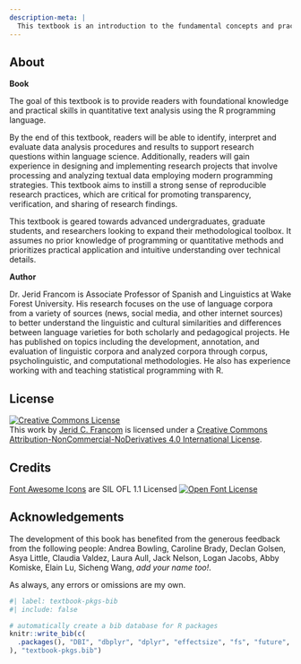 ```yaml
---
description-meta: |
  This textbook is an introduction to the fundamental concepts and practical programming skills from Data Science that are increasingly employed in a variety of language-centered fields and sub-fields applied to the task of quantitative text analysis. It is geared towards advanced undergraduates, graduate students, and researchers looking to expand their methodological toolbox.
---
```


<!--

Content:
- [x] Create abstract for each chapter (100 words ?)

- [x] check for first use of package and citation, only first use.
- [x] Add citations for data/ datasets used in the book.

- [x] Add a section on how to report errors in the book.
- [x] Add a section on how to cite the book.
- [x] Add appropriate creative commons license for the web book.

Formatting:

- [x] Change Examples to Snippets, where appropriate
- [x] Reduce the font size of callouts in the PDF version
- [x] Update figures to high-res, greyscale
- [x] Add alt text to figures (see @fig-summaries-boxplots-belc)
  - [x] Figure and table captions: end with a period?
    - If it is a sentence, yes.


- [x] change to Math notation for:
    - [x] p-value
    - [x] n-gram
    - [x] tf-idf
    - [x] k-means
    - [x] k-fold cross-validation
    - ,,,

- [ ] Object types prefixing:
    - _vec for vectors? or _num, _chr?
    - _df for data frames
    - _tbl for tibbles
    - _lst for lists
    - _mat for matrices
    - _tdm for term-document matrices
    - _dtm for document-term matrices
    - _rec for recipes
    - _spc model specifications
    - _spl for splits
    - _wflow for workflows
    - _rsmp for resamples
    - _fit for fitted models
    - _mod for vector models
    - _dist for distance matrices
    - _clust for clustering objects
    - _cv for cross-validation objects
    - _coef for coefficients
    - _ci for confidence intervals
  - [ ] Object content infixing:
    - _spk_ for spoken data
    - _wrt_ for written data
    - _tok_ for tokenized data
    - _lem_ for lemmatized data
    - _pos_ for part-of-speech tagged data
    - _pred_ for prediction data
    - _train_ for training data
    - _test_ for test data
    - other conventions: _
  - code-block names: (WAIT, not public facing)
    - format: chapter-object-verb-adjunct (ex. acquire-masc-read-df)
    - operations:
      - load for loading packages
      - read for reading data
      - prep for preparing data
      - show for showing data
      - plot for plotting data
      - model for modeling data
      - eval for evaluating data
      - write for writing data
      - sum for summarizing data
      - sel for selecting data
      - join for joining
      - other conventions?

Waiting:

- [ ] Create/ Buy domain name for the book (e.g. qta4l.com)
- [ ] Add indexing to the key terms in the book (can Quarto do HTML indexing?)
- [ ] [plausible](https://plausible.io/) is a privacy-conscious alternative to Google Analytics (paid service, or self-hosted)

-->

## About {.unnumbered}

**Book**

The goal of this textbook is to provide readers with foundational knowledge and practical skills in quantitative text analysis using the R programming language.

By the end of this textbook, readers will be able to identify, interpret and evaluate data analysis procedures and results to support research questions within language science. Additionally, readers will gain experience in designing and implementing research projects that involve processing and analyzing textual data employing modern programming strategies. This textbook aims to instill a strong sense of reproducible research practices, which are critical for promoting transparency, verification, and sharing of research findings.

This textbook is geared towards advanced undergraduates, graduate students, and researchers looking to expand their methodological toolbox. It assumes no prior knowledge of programming or quantitative methods and prioritizes practical application and intuitive understanding over technical details.

**Author**

Dr. Jerid Francom is Associate Professor of Spanish and Linguistics at Wake Forest University. His research focuses on the use of language corpora from a variety of sources (news, social media, and other internet sources) to better understand the linguistic and cultural similarities and differences between language varieties for both scholarly and pedagogical projects. He has published on topics including the development, annotation, and evaluation of linguistic corpora and analyzed corpora through corpus, psycholinguistic, and computational methodologies. He also has experience working with and teaching statistical programming with R.

::: {.content-visible when-format="html"}

## License {.unnumbered}

<a rel="license" href="http://creativecommons.org/licenses/by-nc-nd/4.0/"><img alt="Creative Commons License" style="border-width:0" src="https://i.creativecommons.org/l/by-nc-nd/4.0/88x31.png" /></a><br />This work by [Jerid C. Francom](https://francojc.github.io/) is licensed under a <a rel="license" href="http://creativecommons.org/licenses/by-nc-nd/4.0/">Creative Commons Attribution-NonCommercial-NoDerivatives 4.0 International License</a>.

:::

## Credits {.unnumbered}

<!--SIL Open Font License-->
[Font Awesome Icons](https://fontawesome.com/) are SIL OFL 1.1 Licensed
<a rel="license" href="https://scripts.sil.org/OFL">
<img alt="Open Font License" border="0"
src="assets/images/ofl-bw.png"/></a>
<!--/SIL Open Font License-->

## Acknowledgements {#acknowledgements .unnumbered}

The development of this book has benefited from the generous feedback from the following people: Andrea Bowling, Caroline Brady, Declan Golsen, Asya Little, Claudia Valdez, Laura Aull, Jack Nelson, Logan Jacobs, Abby Komiske, Elain Lu, Sicheng Wang, *add your name too!*.

As always, any errors or omissions are my own.

```r
#| label: textbook-pkgs-bib
#| include: false

# automatically create a bib database for R packages
knitr::write_bib(c(
  .packages(), "DBI", "dbplyr", "dplyr", "effectsize", "fs", "future", "forcats", "ggplot2", "ggraph", "gibasa", "haven", "igraph", "infer", "janeaustenr", "jiebaR", "jsonlite", "languageR", "lexicon", "lingtypology", "pak", "ProjectTemplate", "purrr", "qtkit", "readr", "readtext", "renv", "reprex", "rsyntax", "rvest", "skimr", "stringr", "swirl", "targets", "TBDBr", "textrecipes", "tidyr", "tidytext", "tidyverse", "tinytex", "tokenizers", "udpipe", "washoku", "wordbankr", "workflowr"
), "textbook-pkgs.bib")
```
